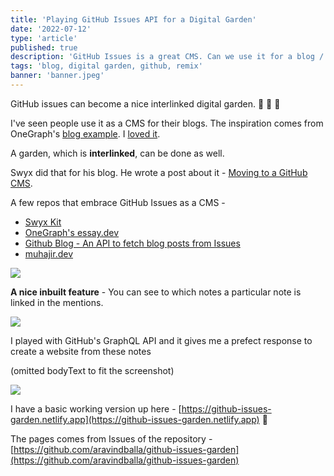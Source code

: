 ```yaml
---
title: 'Playing GitHub Issues API for a Digital Garden'
date: '2022-07-12'
type: 'article'
published: true
description: 'GitHub Issues is a great CMS. Can we use it for a blog / digital garden?'
tags: 'blog, digital garden, github, remix'
banner: 'banner.jpeg'
---
```


GitHub issues can become a nice interlinked digital garden. 🌱 🌲 🌳

I've seen people use it as a CMS for their blogs. The inspiration comes from OneGraph's [blog example](https://github.com/OneGraph/essay.dev/). I [loved it](https://twitter.com/aravindballa/status/1414630464002871297).

A garden, which is **interlinked**, can be done as well.

Swyx did that for his blog. He wrote a post about it - [Moving to a GitHub CMS](https://www.swyx.io/github-cms).

A few repos that embrace GitHub Issues as a CMS -

- [Swyx Kit](https://github.com/sw-yx/swyxkit)
- [OneGraph's essay.dev](https://github.com/OneGraph/essay.dev/)
- [Github Blog - An API to fetch blog posts from Issues](https://github.com/renatorib/github-blog)
- [muhajir.dev](https://github.com/muhajirdev/muhajir.dev/)

![](https://pbs.twimg.com/media/FXNq3qGaQAE-GZO?format=jpg&name=4096x4096)

**A nice inbuilt feature** - You can see to which notes a particular note is linked in the mentions.

![](https://pbs.twimg.com/media/FXNrMGraAAAxEHI?format=jpg&name=4096x4096)

I played with GitHub's GraphQL API and it gives me a prefect response to create a website from these notes

(omitted bodyText to fit the screenshot)

![](https://pbs.twimg.com/media/FXNvS57acAAgtpk?format=jpg&name=4096x4096)

I have a basic working version up here - [https://github-issues-garden.netlify.app](https://github-issues-garden.netlify.app) 🎉

The pages comes from Issues of the repository - [https://github.com/aravindballa/github-issues-garden](https://github.com/aravindballa/github-issues-garden)
